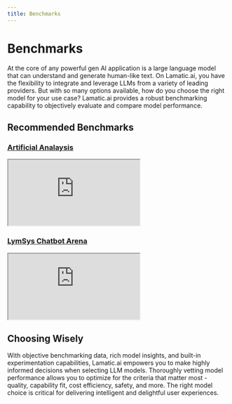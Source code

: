 ```yaml
---
title: Benchmarks
---
```


# Benchmarks

At the core of any powerful gen AI application is a large language model that can understand and generate human-like text. On Lamatic.ai, you have the flexibility to integrate and leverage LLMs from a variety of leading providers.
But with so many options available, how do you choose the right model for your use case? Lamatic.ai provides a robust benchmarking capability to objectively evaluate and compare model performance.

## Recommended Benchmarks

### [Artificial Analaysis](https://artificialanalysis.ai/#summary)
<div className="relative w-full h-[1000px] overflow-hidden">
    <iframe
        className="absolute top-0 left-0 w-full h-full overflow-x-hidden"
        src="https://artificialanalysis.ai/embed/llm-performance-leaderboard"
        allowFullScreen
    ></iframe>
</div>

### [LymSys Chatbot Arena](https://lmarena.ai/?leaderboard)
<div className="relative w-full h-[1000px] overflow-hidden">
    <iframe
        className="absolute top-0 left-0 w-full h-full overflow-x-hidden"
        src="https://lmarena-ai-chatbot-arena-leaderboard.hf.space/?__theme=light"
        allowFullScreen
    ></iframe>
</div>

## Choosing Wisely
With objective benchmarking data, rich model insights, and built-in experimentation capabilities, Lamatic.ai empowers you to make highly informed decisions when selecting LLM models.
Thoroughly vetting model performance allows you to optimize for the criteria that matter most - quality, capability fit, cost efficiency, safety, and more. The right model choice is critical for delivering intelligent and delightful user experiences.